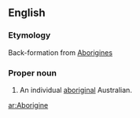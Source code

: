 {{see|aborigine}}
==English==

===Etymology===
Back-formation from [[Aborigines]]

===Proper noun===
{{en-proper noun}}

# An individual [[aboriginal]] Australian.

[[ar:Aborigine]]